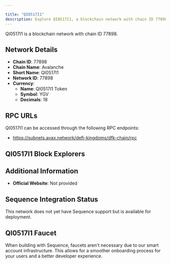 ```yaml
---

title: "QI0517I1"
description: Explore QI0517I1, a blockchain network with chain ID 77898. Learn about its native currency, QI0517I1 Token, and how to interact with the network.
---
```




QI0517I1 is a blockchain network with chain ID 77898.

## Network Details

- **Chain ID**: 77898
- **Chain Name**: Avalanche
- **Short Name**: QI0517I1
- **Network ID**: 77898
- **Currency**: 
  - **Name**: QI0517I1 Token
  - **Symbol**: YGV
  - **Decimals**: 18

## RPC URLs

QI0517I1 can be accessed through the following RPC endpoints:

- https://subnets.avax.network/defi-kingdoms/dfk-chain/rpc

## QI0517I1 Block Explorers



## Additional Information

- **Official Website**: Not provided

## Sequence Integration Status

This network does not yet have Sequence support but is available for deployment.

## QI0517I1 Faucet

When building with Sequence, faucets aren't necessary due to our smart account infrastructure. This allows for a smoother onboarding process for your users and a better developer experience.

